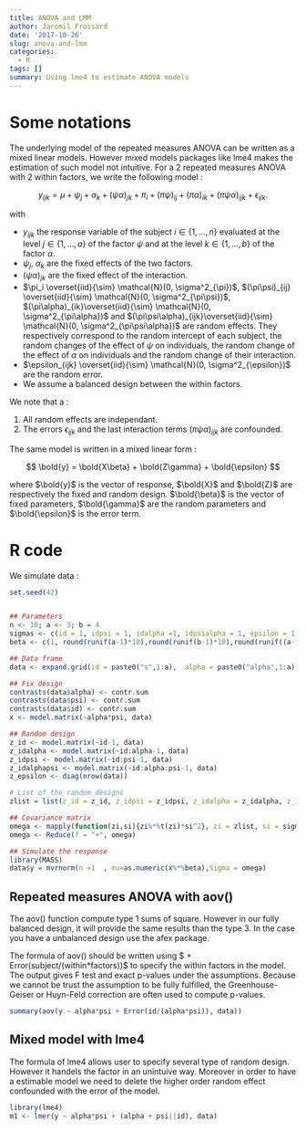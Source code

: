 ```yaml
---
title: ANOVA and LMM
author: Jaromil Frossard
date: '2017-10-26'
slug: anova-and-lmm
categories:
  - R
tags: []
summary: Using lme4 to estimate ANOVA models
---
```


# Some notations

The underlying model of the repeated measures ANOVA can be written as a mixed linear models. However mixed models packages like lme4 makes the estimation of such model not intuitive. For a 2 repeated measures ANOVA with 2 within factors, we write the following model : 


$$
y_{ijk} = \mu + \psi_j + \alpha_k + (\psi\alpha)_{jk}+\pi_i +(\pi\psi)_{ij}+(\pi\alpha)_{ik} +(\pi\psi\alpha)_{ijk}+\epsilon_{ijk}.
$$

with 

- $y_{ijk}$ the response variable of the subject $i \in \{1,\dots, n\}$ evaluated at the level $j \in \{1,\dots, a\}$ of the factor $\psi$ and at the level $k \in \{1,\dots, b\}$ of the factor $\alpha$.
- $\psi_j$, $\alpha_k$ are the fixed effects of the two factors.
- $(\psi\alpha)_{jk}$ are the fixed effect of the interaction.
- $\pi_i \overset{iid}{\sim} \mathcal{N}(0, \sigma^2_{\pi})$, $(\pi\psi)_{ij} \overset{iid}{\sim} \mathcal{N}(0, \sigma^2_{\pi\psi})$, $(\pi\alpha)_{ik}\overset{iid}{\sim} \mathcal{N}(0, \sigma^2_{\pi\alpha})$ and $(\pi\psi\alpha)_{ijk}\overset{iid}{\sim} \mathcal{N}(0, \sigma^2_{\pi\psi\alpha})$ are random effects. They respectively correspond to the random intercept of each subject, the random changes of the effect of $\psi$ on individuals, the random change of the effect of $\alpha$ on individuals and the random change of their interaction.
- $\epsilon_{ijk} \overset{iid}{\sim} \mathcal{N}(0, \sigma^2_{\epsilon})$ are the random error.
- We assume a balanced design between the within factors.

We note that a :

1. All random effects are independant.
2. The errors $\epsilon_{ijk}$ and the last interaction terms $(\pi\psi\alpha)_{ijk}$ are  confounded.

The same model is written in a mixed linear form :

$$
\bold{y} = \bold{X\beta} + \bold{Z\gamma} + \bold{\epsilon}
$$

where $\bold{y}$ is the vector of response, $\bold{X}$ and $\bold{Z}$ are respectively the fixed and random design. $\bold{\beta}$ is the vector of fixed parameters, $\bold{\gamma}$ are the random parameters and $\bold{\epsilon}$ is the error term.

# R code

We simulate data :

```r
set.seed(42)


## Parameters
n <- 10; a <- 3; b = 4
sigmas <- c(id = 1, idpsi = 1, idalpha =1, idpsialpha = 1, epsilon = 1) 
beta <- c(1, round(runif(a-1)*10),round(runif(b-1)*10),round(runif((a-1)*(b-1))*10))

## Data frame
data <- expand.grid(id = paste0("s",1:a),  alpha = paste0("alpha",1:a),psi = paste0("psi",1:b))

## Fix design
contrasts(data$alpha) <- contr.sum
contrasts(data$psi) <- contr.sum
contrasts(data$id) <- contr.sum
x <- model.matrix(~alpha*psi, data)

## Random design
z_id <- model.matrix(~id-1, data)
z_idalpha <- model.matrix(~id:alpha-1, data)
z_idpsi <- model.matrix(~id:psi-1, data)
z_idalphapsi <- model.matrix(~id:alpha:psi-1, data)
z_epsilon <- diag(nrow(data))

# List of the random designs
zlist = list(z_id = z_id, z_idpsi = z_idpsi, z_idalpha = z_idalpha, z_idalphapsi = z_idalphapsi, z_epsilon = z_epsilon)

## Covariance matrix
omega <- mapply(function(zi,si){zi%*%t(zi)*si^2}, zi = zlist, si = sigmas, SIMPLIFY = F)
omega <- Reduce(f = "+", omega)

## Simulate the response
library(MASS)
data$y = mvrnorm(n =1  , mu=as.numeric(x%*%beta),Sigma = omega)
```

## Repeated measures ANOVA with aov()

The aov() function compute type 1 sums of square. However in our fully balanced design, it will provide the same results than the type 3. In the case you have a unbalanced design use the afex package.

The formula of aov() should be written using $ + Error(subject/(within*factors))$ to specify the within factors in the model. The output gives F test and exact p-values under the assumptions. Because we cannot be trust the assumption to be fully fulfilled, the Greenhouse-Geiser or Huyn-Feld correction are often used to compute p-values.

```r
summary(aov(y ~ alpha*psi + Error(id/(alpha*psi)), data))
```


## Mixed model with lme4

The formula of lme4 allows user to specify several type of random design. However it handels the factor in an unintuive way. Moreover in order to have a estimable model we need to delete the higher order random effect confounded with the error of the model. 

```r
library(lme4)
m1 <- lmer(y ~ alpha*psi + (alpha + psi||id), data)
```









